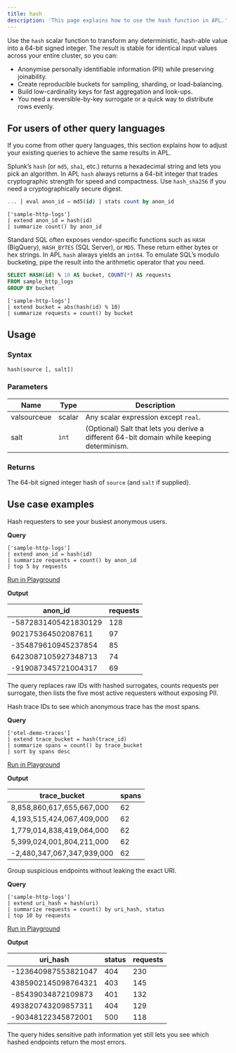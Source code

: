 ```yaml
---
title: hash
description: 'This page explains how to use the hash function in APL.'
---
```


Use the `hash` scalar function to transform any deterministic, hash-able value into a 64-bit signed integer. The result is stable for identical input values across your entire cluster, so you can:

- Anonymise personally identifiable information (PII) while preserving joinability.
- Create reproducible buckets for sampling, sharding, or load-balancing.
- Build low-cardinality keys for fast aggregation and look-ups.
- You need a reversible-by-key surrogate or a quick way to distribute rows evenly.

## For users of other query languages

If you come from other query languages, this section explains how to adjust your existing queries to achieve the same results in APL.

<AccordionGroup>
<Accordion title="Splunk SPL users">

Splunk’s `hash` (or `md5`, `sha1`, etc.) returns a hexadecimal string and lets you pick an algorithm. In APL `hash` always returns a 64-bit integer that trades cryptographic strength for speed and compactness. Use `hash_sha256` if you need a cryptographically secure digest.

<CodeGroup>

```sql Splunk example
... | eval anon_id = md5(id) | stats count by anon_id
````

```kusto APL equivalent
['sample-http-logs']
| extend anon_id = hash(id)
| summarize count() by anon_id
```

</CodeGroup>

</Accordion>
<Accordion title="ANSI SQL users">

Standard SQL often exposes vendor-specific functions such as `HASH` (BigQuery), `HASH_BYTES` (SQL Server), or `MD5`. These return either bytes or hex strings. In APL `hash` always yields an `int64`. To emulate SQL’s modulo bucketing, pipe the result into the arithmetic operator that you need.

<CodeGroup>

```sql SQL example
SELECT HASH(id) % 10 AS bucket, COUNT(*) AS requests
FROM sample_http_logs
GROUP BY bucket
```

```kusto APL equivalent
['sample-http-logs']
| extend bucket = abs(hash(id) % 10)
| summarize requests = count() by bucket
```

</CodeGroup>

</Accordion>
</AccordionGroup>

## Usage

### Syntax

```kusto
hash(source [, salt])
```

### Parameters

| Name      | Type     | Description                                                                                 |
| --------- | -------- | ------------------------------------------------------------------------------------------- |
| valsourceue | scalar | Any scalar expression except `real`.                                                        |
| salt  | `int`    | (Optional) Salt that lets you derive a different 64-bit domain while keeping determinism. |

### Returns

The 64-bit signed integer hash of `source` (and `salt` if supplied).

## Use case examples

<Tabs>
<Tab title="Log analysis">

Hash requesters to see your busiest anonymous users.

**Query**

```kusto
['sample-http-logs']
| extend anon_id = hash(id)
| summarize requests = count() by anon_id
| top 5 by requests
```

[Run in Playground](https://play.axiom.co/axiom-play-qf1k/query?initForm=%7B%22apl%22%3A%22%5B%27sample-http-logs%27%5D%20%7C%20extend%20anon_id%20%3D%20hash%28id%29%20%7C%20summarize%20requests%20%3D%20count%28%29%20by%20anon_id%20%7C%20top%205%20by%20requests%22%7D)

**Output**

| anon_id             | requests |
| -------------------- | -------- |
| -5872831405421830129 | 128      |
| 902175364502087611   | 97       |
| -354879610945237854  | 85       |
| 6423087105927348713  | 74       |
| -919087345721004317  | 69       |

The query replaces raw IDs with hashed surrogates, counts requests per surrogate, then lists the five most active requesters without exposing PII.

</Tab>
<Tab title="OpenTelemetry traces">

Hash trace IDs to see which anonymous trace has the most spans.

**Query**

```kusto
['otel-demo-traces']
| extend trace_bucket = hash(trace_id)
| summarize spans = count() by trace_bucket
| sort by spans desc
```

[Run in Playground](https://play.axiom.co/axiom-play-qf1k/query?initForm=%7B%22apl%22%3A%22%5B'otel-demo-traces'%5D%20%7C%20extend%20trace_bucket%20%3D%20hash(trace_id)%20%7C%20summarize%20spans%20%3D%20count()%20by%20trace_bucket%20%7C%20sort%20by%20spans%20desc%22%7D)

**Output**

| trace_bucket               | spans |
|----------------------------|-------|
|  8,858,860,617,655,667,000 |    62 |
|  4,193,515,424,067,409,000 |    62 |
|  1,779,014,838,419,064,000 |    62 |
|  5,399,024,001,804,211,000 |    62 |
| -2,480,347,067,347,939,000 |    62 |

</Tab>
<Tab title="Security logs">

Group suspicious endpoints without leaking the exact URI.

**Query**

```kusto
['sample-http-logs']
| extend uri_hash = hash(uri)
| summarize requests = count() by uri_hash, status
| top 10 by requests
```

[Run in Playground](https://play.axiom.co/axiom-play-qf1k/query?initForm=%7B%22apl%22%3A%22%5B%27sample-http-logs%27%5D%20%7C%20extend%20uri_hash%20%3D%20hash%28uri%29%20%7C%20summarize%20requests%20%3D%20count%28%29%20by%20uri_hash%2C%20status%20%7C%20top%2010%20by%20requests%22%7D)

**Output**

| uri_hash           | status | requests |
| ------------------- | ------ | -------- |
| -123640987553821047 | 404    | 230      |
| 4385902145098764321 | 403    | 145      |
| -85439034872109873  | 401    | 132      |
| 493820743209857311  | 404    | 129      |
| -90348122345872001  | 500    | 118      |

The query hides sensitive path information yet still lets you see which hashed endpoints return the most errors.

</Tab>
</Tabs>
